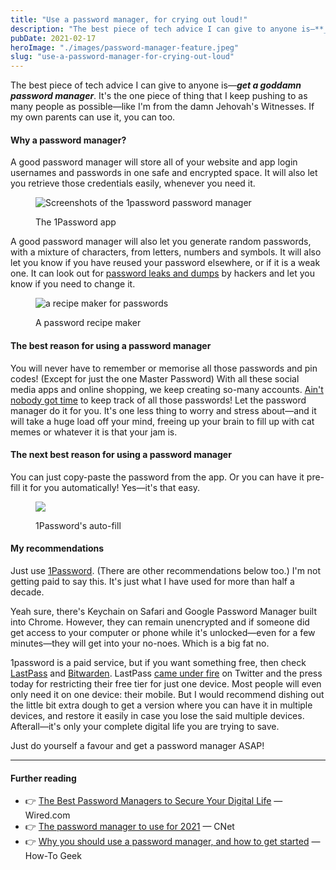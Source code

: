 ```yaml
---
title: "Use a password manager, for crying out loud!"
description: "The best piece of tech advice I can give to anyone is—**_get a goddamn password manager_**."
pubDate: 2021-02-17
heroImage: "./images/password-manager-feature.jpeg"
slug: "use-a-password-manager-for-crying-out-loud"
---
```

The best piece of tech advice I can give to anyone is—**_get a goddamn password manager_**. It's the one piece of thing that I keep pushing to as many people as possible—like I'm from the damn Jehovah's Witnesses. If my own parents can use it, you can too.

#### Why a password manager?

A good password manager will store all of your website and app login usernames and passwords in one safe and encrypted space. It will also let you retrieve those credentials easily, whenever you need it.

<figure>

![Screenshots of the 1password password manager](images/password_manager_1password-1024x717.jpg)

<figcaption>

The 1Password app

</figcaption>

</figure>

A good password manager will also let you generate random passwords, with a mixture of characters, from letters, numbers and symbols. It will also let you know if you have reused your password elsewhere, or if it is a weak one. It can look out for [password leaks and dumps](https://haveibeenpwned.com/) by hackers and let you know if you need to change it.

<figure>

![a recipe maker for passwords](images/password_manager_randomiser-1-1024x564.jpg)

<figcaption>

A password recipe maker

</figcaption>

</figure>

#### The best reason for using a password manager

You will never have to remember or memorise all those passwords and pin codes! (Except for just the one Master Password) With all these social media apps and online shopping, we keep creating so-many accounts. [Ain't nobody got time](https://www.youtube.com/watch?v=waEC-8GFTP4) to keep track of all those passwords! Let the password manager do it for you. It's one less thing to worry and stress about—and it will take a huge load off your mind, freeing up your brain to fill up with cat memes or whatever it is that your jam is.

#### The next best reason for using a password manager

You can just copy-paste the password from the app. Or you can have it pre-fill it for you automatically! Yes—it's that easy.

<figure>

![](images/password_manager_autofill-1024x564.jpg)

<figcaption>

1Password's auto-fill

</figcaption>

</figure>

#### My recommendations

Just use [1Password](https://1password.com/). (There are other recommendations below too.) I'm not getting paid to say this. It's just what I have used for more than half a decade.

Yeah sure, there's Keychain on Safari and Google Password Manager built into Chrome. However, they can remain unencrypted and if someone did get access to your computer or phone while it's unlocked—even for a few minutes—they will get into your no-noes. Which is a big fat no.

1password is a paid service, but if you want something free, then check [LastPass](https://www.lastpass.com/) and [Bitwarden](https://bitwarden.com/). LastPass [came under fire](https://www.theverge.com/2021/2/16/22285531/lastpass-free-tier-mobile-computer-device-premium-family) on Twitter and the press today for restricting their free tier for just one device. Most people will even only need it on one device: their mobile. But I would recommend dishing out the little bit extra dough to get a version where you can have it in multiple devices, and restore it easily in case you lose the said multiple devices. Afterall—it's only your complete digital life you are trying to save.

Just do yourself a favour and get a password manager ASAP!

* * *

#### Further reading

- 👉 [The Best Password Managers to Secure Your Digital Life](https://www.wired.com/story/best-password-managers/) — Wired.com
- 👉 [The password manager to use for 2021](https://www.cnet.com/how-to/best-password-manager/) — CNet
- 👉 [Why you should use a password manager, and how to get started](https://www.howtogeek.com/141500/why-you-should-use-a-password-manager-and-how-to-get-started/) — How-To Geek
